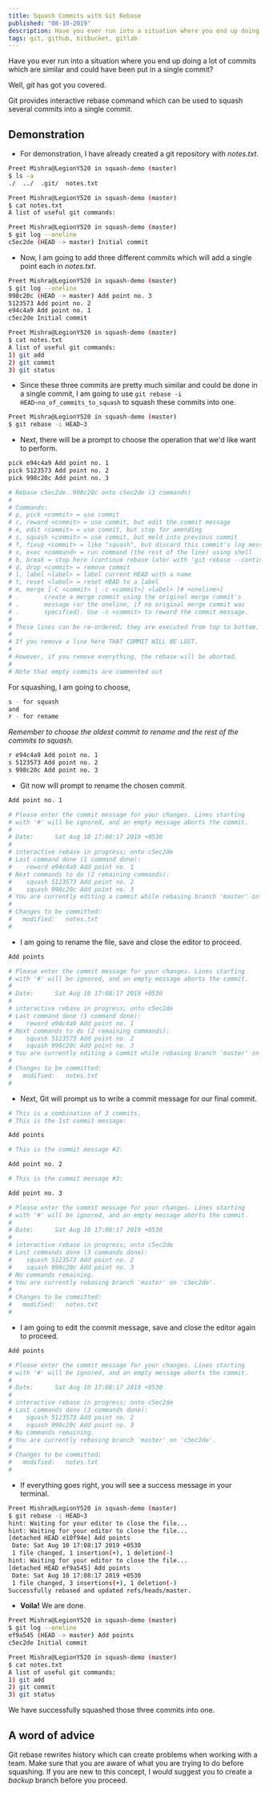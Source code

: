 ```yaml
---
title: Squash Commits with Git Rebase
published: "08-10-2019"
description: Have you ever run into a situation where you end up doing a lot of commits which are similar and could have been put in a single commit? Well, git has got you covered!
tags: git, github, bitbucket, gitlab
---
```


Have you ever run into a situation where you end up doing a lot of commits which are similar and could have been put in a single commit?

Well, _git_ has got you covered.

Git provides interactive rebase command which can be used to squash several commits into a single commit.

## Demonstration

- For demonstration, I have already created a git repository with _notes.txt_.

```bash
Preet Mishra@LegionY520 in squash-demo (master)
$ ls -a
./  ../  .git/  notes.txt
```

```bash
Preet Mishra@LegionY520 in squash-demo (master)
$ cat notes.txt
A list of useful git commands:
```

```bash
Preet Mishra@LegionY520 in squash-demo (master)
$ git log --oneline
c5ec2de (HEAD -> master) Initial commit
```

- Now, I am going to add three different commits which will add a single point each in _notes.txt_.

```bash
Preet Mishra@LegionY520 in squash-demo (master)
$ git log --oneline
998c20c (HEAD -> master) Add point no. 3
5123573 Add point no. 2
e94c4a9 Add point no. 1
c5ec2de Initial commit
```

```bash
Preet Mishra@LegionY520 in squash-demo (master)
$ cat notes.txt
A list of useful git commands:
1) git add
2) git commit
3) git status
```

- Since these three commits are pretty much similar and could be done in a single commit, I am going to use `git rebase -i HEAD~no_of_commits_to_squash` to squash these commits into one.

```bash
Preet Mishra@LegionY520 in squash-demo (master)
$ git rebase -i HEAD~3
```

- Next, there will be a prompt to choose the operation that we'd like want to perform.

```bash
pick e94c4a9 Add point no. 1
pick 5123573 Add point no. 2
pick 998c20c Add point no. 3

# Rebase c5ec2de..998c20c onto c5ec2de (3 commands)
#
# Commands:
# p, pick <commit> = use commit
# r, reword <commit> = use commit, but edit the commit message
# e, edit <commit> = use commit, but stop for amending
# s, squash <commit> = use commit, but meld into previous commit
# f, fixup <commit> = like "squash", but discard this commit's log message
# x, exec <command> = run command (the rest of the line) using shell
# b, break = stop here (continue rebase later with 'git rebase --continue')
# d, drop <commit> = remove commit
# l, label <label> = label current HEAD with a name
# t, reset <label> = reset HEAD to a label
# m, merge [-C <commit> | -c <commit>] <label> [# <oneline>]
# .       create a merge commit using the original merge commit's
# .       message (or the oneline, if no original merge commit was
# .       specified). Use -c <commit> to reword the commit message.
#
# These lines can be re-ordered; they are executed from top to bottom.
#
# If you remove a line here THAT COMMIT WILL BE LOST.
#
# However, if you remove everything, the rebase will be aborted.
#
# Note that empty commits are commented out
```

For squashing, I am going to choose,

```bash
s - for squash
and
r - for rename
```

_Remember to choose the oldest commit to rename and the rest of the commits to squash._

```bash
r e94c4a9 Add point no. 1
s 5123573 Add point no. 2
s 998c20c Add point no. 3
```

- Git now will prompt to rename the chosen commit.

```bash
Add point no. 1

# Please enter the commit message for your changes. Lines starting
# with '#' will be ignored, and an empty message aborts the commit.
#
# Date:      Sat Aug 10 17:08:17 2019 +0530
#
# interactive rebase in progress; onto c5ec2de
# Last command done (1 command done):
#    reword e94c4a9 Add point no. 1
# Next commands to do (2 remaining commands):
#    squash 5123573 Add point no. 2
#    squash 998c20c Add point no. 3
# You are currently editing a commit while rebasing branch 'master' on 'c5ec2de'.
#
# Changes to be committed:
#	modified:   notes.txt
#
```

- I am going to rename the file, save and close the editor to proceed.

```bash
Add points

# Please enter the commit message for your changes. Lines starting
# with '#' will be ignored, and an empty message aborts the commit.
#
# Date:      Sat Aug 10 17:08:17 2019 +0530
#
# interactive rebase in progress; onto c5ec2de
# Last command done (1 command done):
#    reword e94c4a9 Add point no. 1
# Next commands to do (2 remaining commands):
#    squash 5123573 Add point no. 2
#    squash 998c20c Add point no. 3
# You are currently editing a commit while rebasing branch 'master' on 'c5ec2de'.
#
# Changes to be committed:
#	modified:   notes.txt
#
```

- Next, Git will prompt us to write a commit message for our final commit.

```bash
# This is a combination of 3 commits.
# This is the 1st commit message:

Add points

# This is the commit message #2:

Add point no. 2

# This is the commit message #3:

Add point no. 3

# Please enter the commit message for your changes. Lines starting
# with '#' will be ignored, and an empty message aborts the commit.
#
# Date:      Sat Aug 10 17:08:17 2019 +0530
#
# interactive rebase in progress; onto c5ec2de
# Last commands done (3 commands done):
#    squash 5123573 Add point no. 2
#    squash 998c20c Add point no. 3
# No commands remaining.
# You are currently rebasing branch 'master' on 'c5ec2de'.
#
# Changes to be committed:
#	modified:   notes.txt
#
```

- I am going to edit the commit message, save and close the editor again to proceed.

```bash
Add points

# Please enter the commit message for your changes. Lines starting
# with '#' will be ignored, and an empty message aborts the commit.
#
# Date:      Sat Aug 10 17:08:17 2019 +0530
#
# interactive rebase in progress; onto c5ec2de
# Last commands done (3 commands done):
#    squash 5123573 Add point no. 2
#    squash 998c20c Add point no. 3
# No commands remaining.
# You are currently rebasing branch 'master' on 'c5ec2de'.
#
# Changes to be committed:
#	modified:   notes.txt
#
```

- If everything goes right, you will see a success message in your terminal.

```bash
Preet Mishra@LegionY520 in squash-demo (master)
$ git rebase -i HEAD~3
hint: Waiting for your editor to close the file...
hint: Waiting for your editor to close the file...
[detached HEAD e10f94e] Add points
 Date: Sat Aug 10 17:08:17 2019 +0530
 1 file changed, 1 insertion(+), 1 deletion(-)
hint: Waiting for your editor to close the file...
[detached HEAD ef9a545] Add points
 Date: Sat Aug 10 17:08:17 2019 +0530
 1 file changed, 3 insertions(+), 1 deletion(-)
Successfully rebased and updated refs/heads/master.
```

- **Voila!** We are done.

```bash
Preet Mishra@LegionY520 in squash-demo (master)
$ git log --oneline
ef9a545 (HEAD -> master) Add points
c5ec2de Initial commit
```

```bash
Preet Mishra@LegionY520 in squash-demo (master)
$ cat notes.txt
A list of useful git commands:
1) git add
2) git commit
3) git status
```

We have successfully squashed those three commits into one.

## A word of advice

Git rebase rewrites history which can create problems when working with a team. Make sure that you are aware of what you are trying to do before squashing.
If you are new to this concept, I would suggest you to create a _backup_ branch before you proceed.
